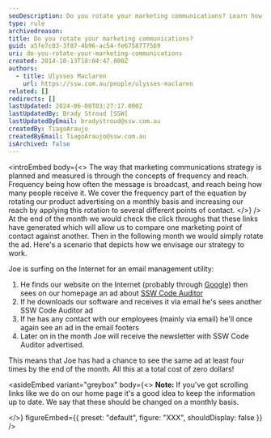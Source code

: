 ```yaml
---
seoDescription: Do you rotate your marketing communications? Learn how to increase reach and frequency with a monthly rotation of ads across multiple touchpoints.
type: rule
archivedreason:
title: Do you rotate your marketing communications?
guid: a5fe7c03-3f87-4b96-ac54-fe6758777569
uri: do-you-rotate-your-marketing-communications
created: 2014-10-13T18:04:47.000Z
authors:
  - title: Ulysses Maclaren
    url: https://ssw.com.au/people/ulysses-maclaren
related: []
redirects: []
lastUpdated: 2024-06-08T03:27:17.000Z
lastUpdatedBy: Brady Stroud [SSW]
lastUpdatedByEmail: bradystroud@ssw.com.au
createdBy: TiagoAraujo
createdByEmail: TiagoAraujo@ssw.com.au
isArchived: false
---
```


<introEmbed
  body={<>
The way that marketing communications strategy is planned and measured is through the concepts of frequency and reach. Frequency being how often the message is broadcast, and reach being how many people receive it. We cover the frequency part of the equation by rotating our product advertising on a monthly basis and increasing our reach by applying this rotation to several different points of contact.
  </>}
/>
At the end of the month we would check the click throughs that these links have generated which will allow us to compare one marketing point of contact against another. Then in the following month we would simply rotate the ad. Here's a scenario that depicts how we envisage our strategy to work.

Joe is surfing on the Internet for an email management utility:

1. He finds our website on the Internet (probably through [Google](http://www.ssw.com.au/ssw/Standards/Rules/RulesToBetterGoogleRankings.aspx)) then sees on our homepage an ad about [SSW Code Auditor](http://www.ssw.com.au/ssw/CodeAuditor/)
2. If he downloads our software and receives it via email he's sees another SSW Code Auditor ad
3. If he has any contact with our employees (mainly via email) he'll once again see an ad in the email footers
4. Later on in the month Joe will receive the newsletter with SSW Code Auditor advertised.

This means that Joe has had a chance to see the same ad at least four times by the end of the month. All this at a total cost of zero dollars!


<asideEmbed
  variant="greybox"
  body={<>
    **Note:** If you've got scrolling links like we do on our home page it's a good idea to keep the information up to date. We say that these should be changed on a monthly basis.

  </>}
  figureEmbed={{
    preset: "default",
    figure: "XXX",
    shouldDisplay: false
  }}
/>
